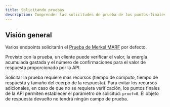 ```yaml
---
title: Solicitando pruebas
description: Comprender las solicitudes de prueba de los puntos finales de la API.
---
```

## Visión general

Varios endpoints solicitarán el [Prueba de Merkel MARF](https://github.com/stacksgov/sips/blob/main/sips/sip-004/sip-004-materialized-view.md#marf-merkle-proofs) por defecto.

Provisto con la prueba, un cliente puede verificar el valor, la energía acumulada gastada y el número de confirmaciones para el valor de respuesta proporcionado por la API.

Solicitar la prueba requiere más recursos (tiempo de cómputo, tiempo de respuesta y tamaño del cuerpo de la respuesta). Para evitar los recursos adicionales, en caso de que no se requiera verificación, los puntos finales de la API permiten establecer el parámetro de solicitud: `proof=0`. El objeto de respuesta devuelto no tendrá ningún campo de prueba.
